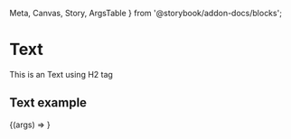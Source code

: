   Meta,
  Canvas,
  Story,
  ArgsTable
} from '@storybook/addon-docs/blocks';

<Meta title="Components/Text" component={Text} />

# Text

This is an Text using H2 tag

<ArgsTable of={Text} />

## Text example

<Canvas>
  <Story
    name="Text Example"
    args={{ children: ' Text 1' }}
  >
    {(args) => <Text {...args} />}
  </Story>
</Canvas>
